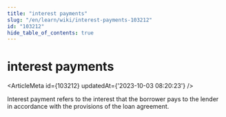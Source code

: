 ```yaml
---
title: "interest payments"
slug: "/en/learn/wiki/interest-payments-103212"
id: "103212"
hide_table_of_contents: true
---
```



# interest payments

<ArticleMeta id={103212} updatedAt={'2023-10-03 08:20:23'} />
<div className='border-solid border-b border-t-0 my-4 border-[var(--ifm-color-gray-300)]' />

Interest payment refers to the interest that the borrower pays to the lender in accordance with the provisions of the loan agreement.

